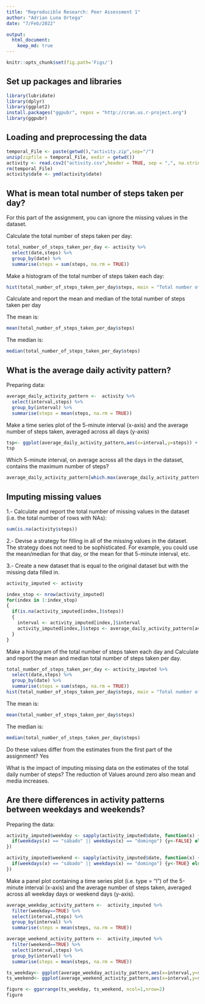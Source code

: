 ---
title: "Reproducible Research: Peer Assessment 1"
author: "Adrian Luna Ortega"
date: "7/Feb/2022"

output: 
  html_document:
    keep_md: true
---

```{r global_options}
knitr::opts_chunk$set(fig.path='Figs/')
```

## Set up packages and libraries

```{r}
library(lubridate)
library(dplyr)
library(ggplot2)
install.packages("ggpubr", repos = "http://cran.us.r-project.org")
library(ggpubr)
```

## Loading and preprocessing the data
```{r}
temporal_File <- paste(getwd(),"activity.zip",sep="/")
unzip(zipfile = temporal_File, exdir = getwd())
activity <- read.csv2("activity.csv",header = TRUE, sep = ",", na.strings = "NA", stringsAsFactors = FALSE)
rm(temporal_File)
activity$date <- ymd(activity$date)
```

## What is mean total number of steps taken per day?

For this part of the assignment, you can ignore the missing values in the dataset.

Calculate the total number of steps taken per day:
```{r}
total_number_of_steps_taken_per_day <- activity %>% 
  select(date,steps) %>% 
  group_by(date) %>% 
  summarise(steps = sum(steps, na.rm = TRUE))
```
Make a histogram of the total number of steps taken each day:
```{r echo=TRUE}
hist(total_number_of_steps_taken_per_day$steps, main = "Total number of steps taken per day", xlab = "Steps taken per day", breaks = seq(0,25000, by =1000))
```

Calculate and report the mean and median of the total number of steps taken per day

The mean is:
```{r}
mean(total_number_of_steps_taken_per_day$steps)
```
The median is:
```{r}
median(total_number_of_steps_taken_per_day$steps)
```
## What is the average daily activity pattern?

Preparing data:
```{r}
average_daily_activity_pattern <-  activity %>% 
  select(interval,steps) %>% 
  group_by(interval) %>% 
  summarise(steps = mean(steps, na.rm = TRUE))
```

Make a time series plot of the 5-minute interval (x-axis) and the average number of steps taken,
averaged across all days (y-axis)

```{r}
tsp<- ggplot(average_daily_activity_pattern,aes(x=interval,y=steps)) + geom_line()
tsp
```

Which 5-minute interval, on average across all the days in the dataset, contains the maximum number of steps?

```{r}
average_daily_activity_pattern[which.max(average_daily_activity_pattern$steps),]$interval
```

## Imputing missing values

1.- Calculate and report the total number of missing values in the dataset (i.e. the total number of rows with NAs):
```{r}
sum(is.na(activity$steps))
```

2.- Devise a strategy for filling in all of the missing values in the dataset. The strategy does not need to be sophisticated. For example, you could use the mean/median for that day, or the mean for that 5-minute interval, etc.

3.- Create a new dataset that is equal to the original dataset but with the missing data filled in.

```{r}
activity_imputed <- activity

index_stop <- nrow(activity_imputed)
for(index in 1:index_stop)
{
  if(is.na(activity_imputed[index,]$steps))
  {
    interval <- activity_imputed[index,]$interval
    activity_imputed[index,]$steps <- average_daily_activity_pattern[average_daily_activity_pattern$interval==interval,]$steps
  }
}
```

Make a histogram of the total number of steps taken each day and Calculate and report the mean and median total number of steps taken per day. 

```{r}
total_number_of_steps_taken_per_day <- activity_imputed %>% 
  select(date,steps) %>% 
  group_by(date) %>% 
  summarise(steps = sum(steps, na.rm = TRUE))
hist(total_number_of_steps_taken_per_day$steps, main = "Total number of steps taken per day", xlab = "Steps taken per day", breaks = seq(0,25000, by =1000))
```

The mean is:
```{r}
mean(total_number_of_steps_taken_per_day$steps)
```

The median is:
```{r}
median(total_number_of_steps_taken_per_day$steps)
```

Do these values differ from the estimates from the first part of the assignment? Yes

What is the impact of imputing missing data on the estimates of the total daily number of steps? The reduction of Values around zero also mean and media increases.


## Are there differences in activity patterns between weekdays and weekends?

Preparing the data:

```{r}
activity_imputed$weekday <- sapply(activity_imputed$date, function(x) {
  if(weekdays(x) == "sábado" || weekdays(x) == "domingo") {y<-FALSE} else {y<-TRUE}
})

activity_imputed$weekend <- sapply(activity_imputed$date, function(x) {
  if(weekdays(x) == "sábado" || weekdays(x) == "domingo") {y<-TRUE} else {y<-FALSE}
})
```

Make a panel plot containing a time series plot (i.e. type = "l") of the 5-minute interval (x-axis) and the average number of steps taken, averaged across all weekday days or weekend days (y-axis).

```{r}
average_weekday_activity_pattern <-  activity_imputed %>% 
  filter(weekday==TRUE) %>%
  select(interval,steps) %>% 
  group_by(interval) %>% 
  summarise(steps = mean(steps, na.rm = TRUE))

average_weekend_activity_pattern <-  activity_imputed %>% 
  filter(weekend==TRUE) %>%
  select(interval,steps) %>% 
  group_by(interval) %>% 
  summarise(steps = mean(steps, na.rm = TRUE))

ts_weekday<- ggplot(average_weekday_activity_pattern,aes(x=interval,y=steps)) + geom_line() + labs(title="Average daily steps by weekdays",x="Interval",y="Avg # Steps")
ts_weekend<- ggplot(average_weekend_activity_pattern,aes(x=interval,y=steps)) + geom_line()+ labs(title="Average daily steps by weekend",x="Interval",y="Avg # Steps")

figure <- ggarrange(ts_weekday, ts_weekend, ncol=1,nrow=2)
figure
```
